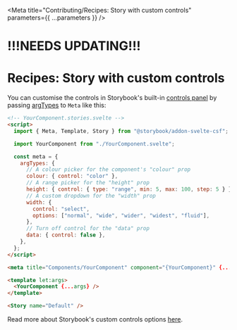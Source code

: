 
<Meta title="Contributing/Recipes: Story with custom controls" parameters={{ ...parameters }} />

# !!!NEEDS UPDATING!!!

# Recipes: Story with custom controls

You can customise the controls in Storybook's built-in [controls panel](https://storybook.js.org/docs/svelte/essentials/controls) by passing [argTypes](https://storybook.js.org/docs/svelte/api/argtypes) to `Meta` like this:

```html
<!-- YourComponent.stories.svelte -->
<script>
  import { Meta, Template, Story } from "@storybook/addon-svelte-csf";

  import YourComponent from "./YourComponent.svelte";

  const meta = {
    argTypes: {
      // A colour picker for the component's "colour" prop
      colour: { control: "color" },
      // A range picker for the "height" prop
      height: { control: { type: "range", min: 5, max: 100, step: 5 } },
      // A custom dropdown for the "width" prop
      width: {
        control: "select",
        options: ["normal", "wide", "wider", "widest", "fluid"],
      },
      // Turn off control for the "data" prop
      data: { control: false },
    },
  };
</script>

<meta title="Components/YourComponent" component="{YourComponent}" {...meta} />

<template let:args>
  <YourComponent {...args} />
</template>

<Story name="Default" />
```

Read more about Storybook's custom controls options [here](https://storybook.js.org/docs/svelte/essentials/controls).
